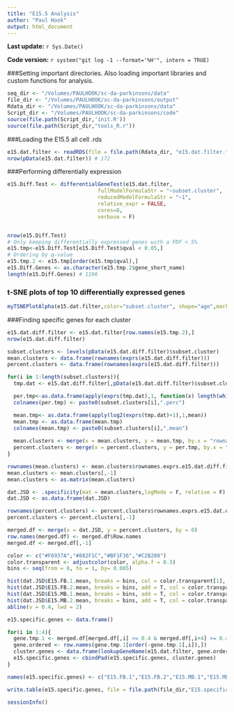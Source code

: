 ```yaml
---
title: "E15.5 Analysis"
author: "Paul Hook"
output: html_document
---
```


**Last update:** `r Sys.Date()`

**Code version:** `r system("git log -1 --format='%H'", intern = TRUE)`

###Setting important directories. Also loading important libraries and custom functions for analysis.
```r
seq_dir <- "/Volumes/PAULHOOK/sc-da-parkinsons/data"
file_dir <- "/Volumes/PAULHOOK/sc-da-parkinsons/output"
Rdata_dir <- "/Volumes/PAULHOOK/sc-da-parkinsons/data"
Script_dir <- "/Volumes/PAULHOOK/sc-da-parkinsons/code"
source(file.path(Script_dir,'init.R'))
source(file.path(Script_dir,"tools_R.r"))
```

###Loading the E15.5 all cell .rds
```r
e15.dat.filter <- readRDS(file = file.path(Rdata_dir, "e15.dat.filter.final.Rds"))
nrow(pData(e15.dat.filter)) # 172
```

###Performing differentially expression
```r
e15.Diff.Test <- differentialGeneTest(e15.dat.filter, 
                             fullModelFormulaStr = "~subset.cluster",
                             reducedModelFormulaStr = "~1",
                             relative_expr = FALSE,
                             cores=8,
                             verbose = F)


nrow(e15.Diff.Test)
# Only keeping differentially expressed genes with a FDF < 5%
e15.tmp<-e15.Diff.Test[e15.Diff.Test$qval < 0.05,]
# Ordering by q-value
e15.tmp.2 <- e15.tmp[order(e15.tmp$qval),]
e15.Diff.Genes <- as.character(e15.tmp.2$gene_short_name)
length(e15.Diff.Genes) # 1196
```

### t-SNE plots of top 10 differentially expressed genes
```r
myTSNEPlotAlpha(e15.dat.filter,color="subset.cluster", shape="age",markers = e15.Diff.Genes[1:10],scaled = T) + scale_color_brewer(palette="Set1") + ggtitle("e15 Mb - BCV tSNE - Top 10 Differentially Expressed Genes")
```

###Finding specific genes for each cluster
```r
e15.dat.diff.filter <- e15.dat.filter[row.names(e15.tmp.2),]
nrow(e15.dat.diff.filter)

subset.clusters <- levels(pData(e15.dat.diff.filter)$subset.cluster)
mean.clusters <- data.frame(rownames(exprs(e15.dat.diff.filter)))
percent.clusters <- data.frame(rownames(exprs(e15.dat.diff.filter)))

for(i in 1:length(subset.clusters)){
  tmp.dat <- e15.dat.diff.filter[,pData(e15.dat.diff.filter)$subset.cluster == subset.clusters[i]]

  per.tmp<-as.data.frame(apply(exprs(tmp.dat),1, function(x) length(which(x > 1))/ncol(tmp.dat)))
  colnames(per.tmp) <- paste0(subset.clusters[i],".perc") 

  mean.tmp<- as.data.frame(apply(log2(exprs(tmp.dat)+1),1,mean))
  mean.tmp <- as.data.frame(mean.tmp)
  colnames(mean.tmp) <- paste0(subset.clusters[i],".mean")
  
  mean.clusters <- merge(x = mean.clusters, y = mean.tmp, by.x = "rownames.exprs.e15.dat.diff.filter..", by.y = 0)
  percent.clusters <- merge(x = percent.clusters, y = per.tmp, by.x = "rownames.exprs.e15.dat.diff.filter..", by.y = 0)
}

rownames(mean.clusters) <- mean.clusters$rownames.exprs.e15.dat.diff.filter..
mean.clusters <- mean.clusters[,-1]
mean.clusters <- as.matrix(mean.clusters)

dat.JSD <- .specificity(mat = mean.clusters,logMode = F, relative = F)
dat.JSD <- as.data.frame(dat.JSD)

rownames(percent.clusters) <- percent.clusters$rownames.exprs.e15.dat.diff.filter..
percent.clusters <- percent.clusters[,-1]

merged.df <- merge(x = dat.JSD, y = percent.clusters, by = 0)
row.names(merged.df) <- merged.df$Row.names
merged.df <- merged.df[,-1]
```

```r
color <- c("#F6937A","#882F1C","#BF1F36","#C2B280")
color.transparent <- adjustcolor(color, alpha.f = 0.3)
bins <- seq(from = 0, to = 1, by= 0.005)

hist(dat.JSD$E15.FB.1.mean, breaks = bins, col = color.transparent[1], main = "Specificity Distributions", ylab = "Genes", xlab = "Specificity score")
hist(dat.JSD$E15.FB.2.mean, breaks = bins, add = T, col = color.transparent[2])
hist(dat.JSD$E15.MB.1.mean, breaks = bins, add = T, col = color.transparent[3])
hist(dat.JSD$E15.MB.2.mean, breaks = bins, add = T, col = color.transparent[4])
abline(v = 0.4, lwd = 2)
```

```r
e15.specific.genes <- data.frame()

for(i in 1:4){
  gene.tmp.1 <- merged.df[merged.df[,i] >= 0.4 & merged.df[,i+4] >= 0.4,]
  gene.ordered <- row.names(gene.tmp.1[order(-gene.tmp.1[,i]),])
  cluster.genes <- data.frame(lookupGeneName(e15.dat.filter, gene.ordered))
  e15.specific.genes <- cbindPad(e15.specific.genes, cluster.genes)
}

names(e15.specific.genes) <- c("E15.FB.1","E15.FB.2","E15.MB.1","E15.MB.2")

write.table(e15.specific.genes, file = file.path(file_dir,"E15.specific.genes.txt"), sep = "\t", quote = F, row.names = F)
```

```r
sessionInfo()
```
